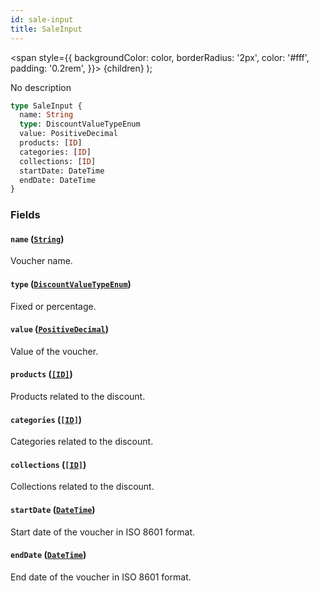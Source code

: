 ```yaml
---
id: sale-input
title: SaleInput
---
```


<span
style={{
      backgroundColor: color,
      borderRadius: '2px',
      color: '#fff',
      padding: '0.2rem',
    }}>
{children}
</span>
);

No description

```graphql
type SaleInput {
  name: String
  type: DiscountValueTypeEnum
  value: PositiveDecimal
  products: [ID]
  categories: [ID]
  collections: [ID]
  startDate: DateTime
  endDate: DateTime
}
```

### Fields

#### `name` ([`String`](/api-reference/scalars/string.mdx))

Voucher name.

#### `type` ([`DiscountValueTypeEnum`](/api-reference/enums/discount-value-type-enum.mdx))

Fixed or percentage.

#### `value` ([`PositiveDecimal`](/api-reference/scalars/positive-decimal.mdx))

Value of the voucher.

#### `products` ([`[ID]`](/api-reference/scalars/id.mdx))

Products related to the discount.

#### `categories` ([`[ID]`](/api-reference/scalars/id.mdx))

Categories related to the discount.

#### `collections` ([`[ID]`](/api-reference/scalars/id.mdx))

Collections related to the discount.

#### `startDate` ([`DateTime`](/api-reference/scalars/date-time.mdx))

Start date of the voucher in ISO 8601 format.

#### `endDate` ([`DateTime`](/api-reference/scalars/date-time.mdx))

End date of the voucher in ISO 8601 format.
